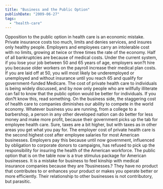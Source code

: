 ```yaml
---
title: "Business and the Public Option"
publishDate: "2009-06-27"
tags: 
  - "health-care"
---
```


Opposition to the public option in health care is an economic mistake. Private insurance costs too much, limits and denies services, and insures only healthy people. Employers and employees carry an intolerable cost with no limits, growing at twice or three times the rate of the economy. Half of all bankruptcies are because of medical costs. Under the current system, if you lose your job between 50 and 65 years of age, employers won?t hire you because older workers on the payroll increase their medical plan costs. If you are laid off at 50, you will most likely be underemployed or unemployed and without insurance until you reach 65 and qualify for government-funded Medicare. The cost of private health care to individuals is being widely discussed, and by now only people who are willfully illiterate can fail to know that the public option would be better for individuals. If you don?t know this, read something. On the business side, the staggering cost of health care to companies diminishes our ability to compete in the world economy. Whatever business you are running, from a college to a barbershop, a person in any other developed nation can do better for less money and make more profit, because their government picks up the tab for employee health care. Sure, taxes are a bit higher, but with taxes as in other areas you get what you pay for. The employer cost of private health care is the second highest cost after employee salaries for most American businesses. Employers pay this because until now government, influenced by obligation to corporate donors to campaigns, has refused to pick up the responsibility for insuring the health of the American workforce. The public option that is on the table now is a true stimulus package for American businesses. It is a mistake for business to feel kinship with medical insurance companies because they are ?businesses.? They have no product that contributes to or enhances your product or makes you operate better or more efficiently. Their relationship to other businesses is not contributory, but parasitic.
